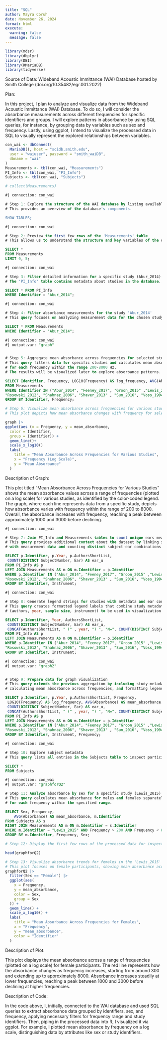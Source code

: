 ```yaml
---
title: "SQL"
author: Mayra Coruh
date: November 26, 2024
format: html
execute:
  warning: false
  message: false
---
```


```r
library(mdsr)
library(dbplyr)
library(DBI)
library(RMariaDB)
library(tidyverse)
```

Source of Data: Wideband Acoustic Immittance (WAI) Database hosted by Smith College (doi.org/10.35482/egr.001.2022)

Plan:

In this project, I plan to analyze and visualize data from the Wideband Acoustic Immittance (WAI) Database. To do so, I will consider the absorbance measurements across different frequencies for specific identifiers and groups. I will explore patterns in absorbance by using SQL queries, for instance, by grouping data by variables such as sex and frequency. Lastly, using ggplot, I intend to visualize the processed data in SQL to visually represent the explored relationships between variables.

```r
con_wai <- dbConnect(
  MariaDB(), host = "scidb.smith.edu",
  user = "waiuser", password = "smith_waiDB", 
  dbname = "wai"
)
Measurements <- tbl(con_wai, "Measurements")
PI_Info <- tbl(con_wai, "PI_Info")
Subjects <- tbl(con_wai, "Subjects")

# collect(Measurements)
```


```sql

#| connection: con_wai

# Step 1: Explore the structure of the WAI database by listing available tables
# This provides an overview of the database's components.

SHOW TABLES;
```

```sql

#| connection: con_wai

# Step 2: Preview the first few rows of the 'Measurements' table
# This allows us to understand the structure and key variables of the dataset.

SELECT *
FROM Measurements
LIMIT 0, 5;
```

```sql

#| connection: con_wai

# Step 3: Filter detailed information for a specific study (Abur_2014)
# The 'PI_Info' table contains metadata about studies in the database.

SELECT * FROM PI_Info 
WHERE Identifier = "Abur_2014"; 
```

```sql

#| connection: con_wai

# Step 4: Filter absorbance measurements for the study 'Abur_2014'
# This query focuses on analyzing measurement data for the chosen study.

SELECT * FROM Measurements 
WHERE Identifier = "Abur_2014"; 
```

```sql

#| connection: con_wai
#| output.var: "graph"


# Step 5: Aggregate mean absorbance across frequencies for selected studies
# This query filters data for specific studies and calculates mean absorbance 
# for each frequency within the range 200-8000 Hz.
# The results will be visualized later to explore absorbance patterns.

SELECT Identifier, Frequency, LOG10(Frequency) AS log_frequency, AVG(Absorbance) AS mean_absorbance 
FROM Measurements
WHERE Identifier IN ("Abur_2014", "Feeney_2017", "Groon_2015" ,"Lewis_2015", "Liu_2008"
"Rosowski_2012", "Shahnaz_2006", "Shaver_2013" , "Sun_2016", "Voss_1994", "Voss_2010", "Werner_2010" ) AND Frequency > 200 AND Frequency < 8000
GROUP BY Identifier, Frequency;


```

```r

# Step 6: Visualize mean absorbance across frequencies for various studies
# This plot depicts how mean absorbance changes with frequency for selected studies.

graph |>
ggplot(aes (x = Frequency, y = mean_absorbance, 
  color = Identifier,
  group = Identifier)) +
  geom_line()+
  scale_x_log10()
  labs(
    title = "Mean Absorbance Across Frequencies for Various Studies",
    x = "Frequency (Log Scale)",
    y = "Mean Absorbance"
  )

```

Description of Graph:

This plot titled "Mean Absorbance Across Frequencies for Various Studies" shows the mean absorbance values across a range of frequencies (plotted on a log scale) for various studies, as identified by the color-coded legend. The graph, where each line represents data from a specific study, depicts how absorbance varies with frequency within the range of 200 to 8000. Overall, the absorbance increases with frequency, reaching a peak between approximately 1000 and 3000 before declining.

```sql

#| connection: con_wai

# Step 7: Join PI_Info and Measurements tables to count unique ears measured
# This query provides additional context about the dataset by linking study metadata
# with measurement data and counting distinct subject-ear combinations.

SELECT p.Identifier, p.Year, p.AuthorsShortList, 
 COUNT(DISTINCT SubjectNumber, Ear) AS ear_u
FROM PI_Info AS p 
LEFT JOIN Measurements AS m ON m.Identifier = p.Identifier 
WHERE p.Identifier IN ("Abur_2014", "Feeney_2017", "Groon_2015" ,"Lewis_2015", "Liu_2008"
"Rosowski_2012", "Shahnaz_2006", "Shaver_2013" , "Sun_2016", "Voss_1994", "Voss_2010", "Werner_2010" ) AND Frequency > 200 AND Frequency < 8000
GROUP BY Identifier, Instrument;
```

```sql

#| connection: con_wai

# Step 8: Generate legend strings for studies with metadata and ear counts
# This query creates formatted legend labels that combine study metadata 
# (authors, year, sample size, instrument) to be used in visualization.

SELECT p.Identifier, Year, AuthorsShortList, 
 COUNT(DISTINCT SubjectNumber, Ear) AS ear_u,
 CONCAT(AuthorsShortList, " (" , year, ") ", "N=", COUNT(DISTINCT SubjectNumber, Ear), "; ", Instrument) AS legend
FROM PI_Info AS p 
LEFT JOIN Measurements AS m ON m.Identifier = p.Identifier 
WHERE p.Identifier IN ("Abur_2014", "Feeney_2017", "Groon_2015" ,"Lewis_2015", "Liu_2008"
"Rosowski_2012", "Shahnaz_2006", "Shaver_2013" , "Sun_2016", "Voss_1994", "Voss_2010", "Werner_2010" ) AND Frequency > 200 AND Frequency < 8000
GROUP BY Identifier, Instrument;

```

```sql

#| connection: con_wai
#| output.var: "graph2"


# Step 9: Prepare data for graph visualization
# This query extends the previous aggregation by including study metadata,
# calculating mean absorbance across frequencies, and formatting legend labels.

SELECT p.Identifier, p.Year, p.AuthorsShortList, Frequency,
 LOG10(Frequency) AS log_frequency, AVG(Absorbance) AS mean_absorbance,
 COUNT(DISTINCT SubjectNumber, Ear) AS ear_u,
 CONCAT(AuthorsShortList, " (" , year, ") ", "N=", COUNT(DISTINCT SubjectNumber, Ear), "; ", Instrument) AS legend
FROM PI_Info AS p 
LEFT JOIN Measurements AS m ON m.Identifier = p.Identifier 
WHERE p.Identifier IN ("Abur_2014", "Feeney_2017", "Groon_2015" ,"Lewis_2015", "Liu_2008"
"Rosowski_2012", "Shahnaz_2006", "Shaver_2013" , "Sun_2016", "Voss_1994", "Voss_2010", "Werner_2010" ) AND Frequency > 200 AND Frequency < 8000
GROUP BY Identifier, Instrument, Frequency;
```

```sql

#| connection: con_wai

# Step 10: Explore subject metadata
# This query lists all entries in the Subjects table to inspect participant information.

SELECT * 
FROM Subjects
```

```sql

#| connection: con_wai
#| output.var: "graphforQ2"

# Step 11: Analyze absorbance by sex for a specific study (Lewis_2015)
# This query calculates mean absorbance for males and females separately 
# for each frequency within the specified range.

SELECT Sex, Frequency, 
    AVG(Absorbance) AS mean_absorbance, m.Identifier
FROM Subjects AS s
RIGHT JOIN Measurements AS m ON m.Identifier = s.Identifier 
WHERE m.Identifier = "Lewis_2015" AND Frequency > 200 AND Frequency < 8000
GROUP BY m.Identifier, Frequency, Sex;
```

```r

# Step 12: Display the first few rows of the processed data for inspection

head(graphforQ2)
```

```r

# Step 13: Visualize absorbance trends for females in the 'Lewis_2015' study
# This plot focuses on female participants, showing mean absorbance across frequencies.
graphforQ2 |>
  filter(Sex == "Female") |>
  ggplot(aes(
    x = Frequency,
    y = mean_absorbance,
    color = Sex,
    group = Sex
  )) +
  geom_line() +
  scale_x_log10() +
  labs(
    title = "Mean Absorbance Across Frequencies for Females", 
    x = "Frequency",
    y = "mean_absorbance", 
    color = "Identifier"  
  )


```

Description of Plot:

This plot displays the mean absorbance across a range of frequencies (plotted on a log scale) for female participants. The red line represents how the absorbance changes as frequency increases, starting from around 300 and extending up to approximately 8000. Absorbance increases steadily at lower frequencies, reaching a peak between 1000 and 3000 before declining at higher frequencies.

Description of Code:

In the code above, I, initially, connected to the WAI database and used SQL queries to extract absorbance data grouped by identifiers, sex, and frequency, applying necessary filters for frequency range and study identifiers. Then, piping in the processed data into R, I visualized it via ggplot. For example, I plotted mean absorbance by frequency on a log scale, distinguishing data by attributes like sex or study identifiers.
